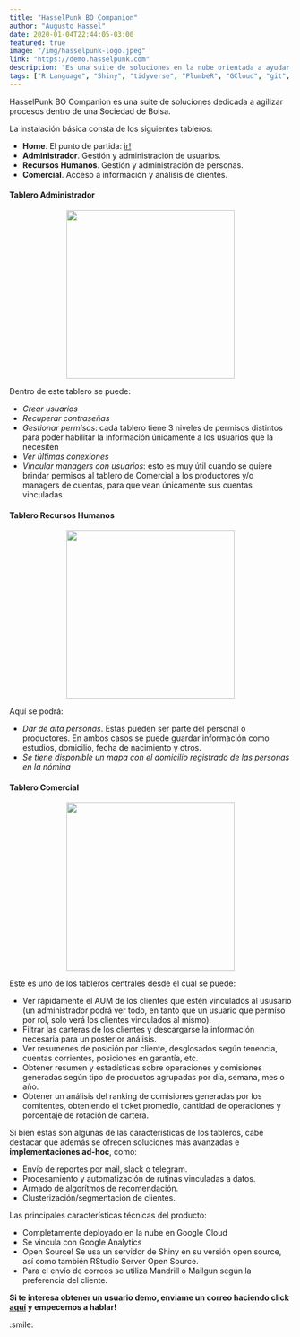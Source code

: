 ```yaml
---
title: "HasselPunk BO Companion"
author: "Augusto Hassel"
date: 2020-01-04T22:44:05-03:00
featured: true
image: "/img/hasselpunk-logo.jpeg"
link: "https://demo.hasselpunk.com"
description: "Es una suite de soluciones en la nube orientada a ayudar y complementar a quienes trabajan dentro de una Sociedad de Bolsa."
tags: ["R Language", "Shiny", "tidyverse", "PlumbeR", "GCloud", "git", "GitHub", "RStudio", "RStudio Server", "Mailgun", "Mandrill"]
---
```


<p>HasselPunk BO Companion es una suite de soluciones dedicada a agilizar procesos dentro de una Sociedad de Bolsa.</p>
<p>La instalación básica consta de los siguientes tableros:<br>
<ul>
  <li><strong>Home</strong>. El punto de partida: <a href='http://demo.hasselpunk.com/' target='_blank'>ir!</a></li>
  <li><strong>Administrador</strong>. Gestión y administración de usuarios.</li>
  <li><strong>Recursos Humanos</strong>. Gestión y administración de personas.</li>
  <li><strong>Comercial</strong>. Acceso a información y análisis de clientes.</li>
</ul>
</p>

<h4>Tablero Administrador</h4>
<p align="center"><img src='/img/hasselpunk-administrador-1.png' width=auto height=300px></p>
<p>Dentro de este tablero se puede:
<ul>
  <li><i>Crear usuarios</i></li>
  <li><i>Recuperar contraseñas</i></li>
  <li><i>Gestionar permisos</i>: cada tablero tiene 3 niveles de permisos distintos para poder habilitar la información únicamente a los usuarios que la necesiten</li>
  <li><i>Ver últimas conexiones</i></li>
  <li><i>Vincular managers con usuarios</i>: esto es muy útil cuando se quiere brindar permisos al tablero de Comercial a los productores y/o managers de cuentas, para que vean únicamente sus cuentas vinculadas</li>
</ul>
</p>

<h4>Tablero Recursos Humanos</h4>
<p align="center"><img src='/img/hasselpunk-administrador-2.png' width=auto height=300px></p>
<p>Aquí se podrá:
<ul>
  <li><i>Dar de alta personas</i>. Estas pueden ser parte del personal o productores. En ambos casos se puede guardar información como estudios, domicilio, fecha de nacimiento y otros.</li>
  <li><i>Se tiene disponible un mapa con el domicilio registrado de las personas en la nómina</i></li>
</ul>
</p>

<h4>Tablero Comercial</h4>
<p align="center"><img src='/img/hasselpunk-administrador-3.png' width=auto height=300px></p>
<p>Este es uno de los tableros centrales desde el cual se puede:
<ul>
  <li>Ver rápidamente el AUM de los clientes que estén vinculados al ususario (un administrador podrá ver todo, en tanto que un usuario que permiso por rol, solo verá los clientes vinculados al mismo).</li>
  <li>Filtrar las carteras de los clientes y descargarse la información necesaria para un posterior análisis.</li>
  <li>Ver resumenes de posición por cliente, desglosados según tenencia, cuentas corrientes, posiciones en garantía, etc.</li>
  <li>Obtener resumen y estadísticas sobre operaciones y comisiones generadas según tipo de productos agrupadas por día, semana, mes o año.</li>
  <li>Obtener un análisis del ranking de comisiones generadas por los comitentes, obteniendo el ticket promedio, cantidad de operaciones y porcentaje de rotación de cartera.</li>
</ul>
</p>

<p>Si bien estas son algunas de las características de los tableros, cabe destacar que además se ofrecen soluciones más avanzadas e <strong>implementaciones ad-hoc</strong>, como:
<ul>
  <li>Envío de reportes por mail, slack o telegram.</i>
  <li>Procesamiento y automatización de rutinas vinculadas a datos.</li>
  <li>Armado de algorítmos de recomendación.</li>
  <li>Clusterización/segmentación de clientes.</li>
</ul>
</p>

<p>Las principales características técnicas del producto:
<ul>
  <li>Completamente deployado en la nube en Google Cloud</i>
  <li>Se vincula con Google Analytics</i>
  <li>Open Source! Se usa un servidor de Shiny en su versión open source, así como también RStudio Server Open Source.</i>
  <li>Para el envío de correos se utiliza Mandrill o Mailgun según la preferencia del cliente.</li>
</ul>

<p><strong>Si te interesa obtener un usuario demo, enviame un correo haciendo click <a href="mailto:augusto.hassel@gmail.com">aquí</a> y empecemos a hablar!</strong><p>

:smile:
